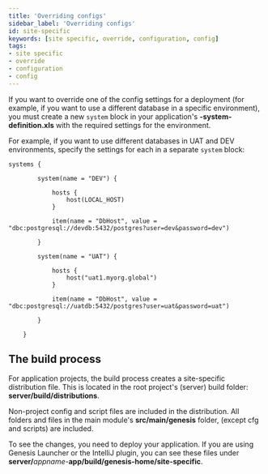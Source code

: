 ```yaml
---
title: 'Overriding configs'
sidebar_label: 'Overriding configs'
id: site-specific
keywords: [site specific, override, configuration, config]
tags:
- site specific
- override
- configuration
- config
---
```



If you want to override one of the config settings for a deployment (for example, if you want to use a different database in a specific environment), you must create a new `system` block in your application's **-system-definition.xls** with the required settings for the environment. 

For example, if you want to use different databases in UAT and DEV environments, specify the settings for each in a separate `system` block:

```
systems {

        system(name = "DEV") {

            hosts {
                host(LOCAL_HOST)
            }

            item(name = "DbHost", value = "dbc:postgresql://devdb:5432/postgres?user=dev&password=dev")
       
        }

        system(name = "UAT") {

            hosts {
                host("uat1.myorg.global")
            }

            item(name = "DbHost", value = "dbc:postgresql://uatdb:5432/postgres?user=uat&password=uat")
       
        }

    }
```

## The build process
For application projects, the build process creates a site-specific distribution file. This is located in the root project's (server) build folder: **server/build/distributions**. 

Non-project config and script files are included in the distribution. All folders and files in the main module's **src/main/genesis** folder, (except cfg and scripts) are included.

To see the changes, you need to deploy your application. If you are using Genesis Launcher or the IntelliJ plugin, you can see these files under  **server/**_appname-_**app/build/genesis-home/site-specific**.








